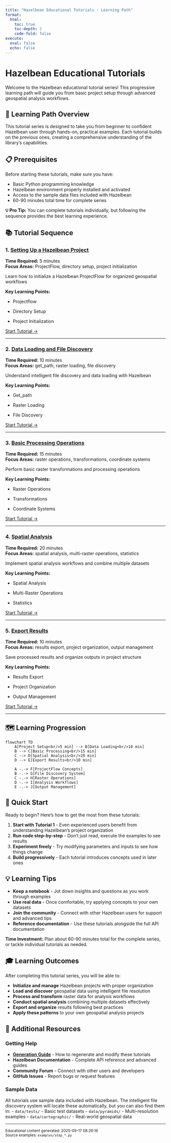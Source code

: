 ```yaml
---
title: "Hazelbean Educational Tutorials - Learning Path"
format: 
  html:
    toc: true
    toc-depth: 2
    code-fold: false
execute:
  eval: false
  echo: false
---
```


# Hazelbean Educational Tutorials

Welcome to the Hazelbean educational tutorial series! This progressive learning path will guide you from basic project setup through advanced geospatial analysis workflows.

## 🎯 Learning Path Overview

This tutorial series is designed to take you from beginner to confident Hazelbean user through hands-on, practical examples. Each tutorial builds on the previous ones, creating a comprehensive understanding of the library's capabilities.

::: {.callout-important}
## 📋 Prerequisites

Before starting these tutorials, make sure you have:

- Basic Python programming knowledge
- Hazelbean environment properly installed and activated
- Access to the sample data files included with Hazelbean
- 60-90 minutes total time for complete series

**💡 Pro Tip:** You can complete tutorials individually, but following the sequence provides the best learning experience.
:::

## 📚 Tutorial Sequence

<div class="tutorial-sequence">


### 1. [Setting Up a Hazelbean Project](step_1.html)

**Time Required:** 5 minutes  
**Focus Areas:** ProjectFlow, directory setup, project initialization

Learn how to initialize a Hazelbean ProjectFlow for organized geospatial workflows


**Key Learning Points:**

- Projectflow

- Directory Setup

- Project Initialization



<div class="tutorial-links">
  <a href="step_1.html" class="btn btn-primary">Start Tutorial →</a>
</div>

---


### 2. [Data Loading and File Discovery](step_2.html)

**Time Required:** 10 minutes  
**Focus Areas:** get_path, raster loading, file discovery

Understand intelligent file discovery and data loading with Hazelbean


**Key Learning Points:**

- Get_path

- Raster Loading

- File Discovery



<div class="tutorial-links">
  <a href="step_2.html" class="btn btn-primary">Start Tutorial →</a>
</div>

---


### 3. [Basic Processing Operations](step_3.html)

**Time Required:** 15 minutes  
**Focus Areas:** raster operations, transformations, coordinate systems

Perform basic raster transformations and processing operations


**Key Learning Points:**

- Raster Operations

- Transformations

- Coordinate Systems



<div class="tutorial-links">
  <a href="step_3.html" class="btn btn-primary">Start Tutorial →</a>
</div>

---


### 4. [Spatial Analysis](step_4.html)

**Time Required:** 20 minutes  
**Focus Areas:** spatial analysis, multi-raster operations, statistics

Implement spatial analysis workflows and combine multiple datasets


**Key Learning Points:**

- Spatial Analysis

- Multi-Raster Operations

- Statistics



<div class="tutorial-links">
  <a href="step_4.html" class="btn btn-primary">Start Tutorial →</a>
</div>

---


### 5. [Export Results](step_5.html)

**Time Required:** 10 minutes  
**Focus Areas:** results export, project organization, output management

Save processed results and organize outputs in project structure


**Key Learning Points:**

- Results Export

- Project Organization

- Output Management



<div class="tutorial-links">
  <a href="step_5.html" class="btn btn-primary">Start Tutorial →</a>
</div>

---



</div>

## 🗺️ Learning Progression

```mermaid
flowchart TD
    A[Project Setup<br/>5 min] --> B[Data Loading<br/>10 min]
    B --> C[Basic Processing<br/>15 min]  
    C --> D[Spatial Analysis<br/>20 min]
    D --> E[Export Results<br/>10 min]
    
    A -.-> F[ProjectFlow Concepts]
    B -.-> G[File Discovery System]  
    C -.-> H[Raster Operations]
    D -.-> I[Analysis Workflows]
    E -.-> J[Output Management]
```

## 🚀 Quick Start

Ready to begin? Here's how to get the most from these tutorials:

1. **Start with Tutorial 1** - Even experienced users benefit from understanding Hazelbean's project organization
2. **Run code step-by-step** - Don't just read, execute the examples to see results
3. **Experiment freely** - Try modifying parameters and inputs to see how things change
4. **Build progressively** - Each tutorial introduces concepts used in later ones

::: {.callout-tip}
## 💡 Learning Tips

- **Keep a notebook** - Jot down insights and questions as you work through examples
- **Use real data** - Once comfortable, try applying concepts to your own datasets  
- **Join the community** - Connect with other Hazelbean users for support and advanced tips
- **Reference documentation** - Use these tutorials alongside the full API documentation

**Time Investment:** Plan about 60-90 minutes total for the complete series, or tackle individual tutorials as needed.
:::

## 🎓 Learning Outcomes

After completing this tutorial series, you will be able to:

- **Initialize and manage** Hazelbean projects with proper organization
- **Load and discover** geospatial data using intelligent file resolution
- **Process and transform** raster data for analysis workflows
- **Conduct spatial analysis** combining multiple datasets effectively
- **Export and organize** results following best practices
- **Apply these patterns** to your own geospatial analysis projects

## 📖 Additional Resources

### Getting Help
- **[Generation Guide](../../examples/README.md)** - How to regenerate and modify these tutorials
- **Hazelbean Documentation** - Complete API reference and advanced guides
- **Community Forum** - Connect with other users and developers
- **GitHub Issues** - Report bugs or request features

### Sample Data
All tutorials use sample data included with Hazelbean. The intelligent file discovery system will locate these automatically, but you can also find them in:
- `data/tests/` - Basic test datasets
- `data/pyramids/` - Multi-resolution examples
- `data/cartographic/` - Real-world geospatial data

---

<div class="footer-info">
  <small>
    Educational content generated: 2025-09-17 08:26:16  
    Source examples: `examples/step_*.py`
  </small>
</div>